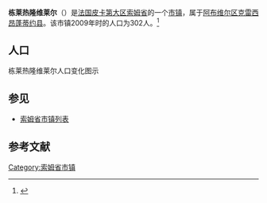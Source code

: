 {{Infobox French commune
|name                    = 栋莱热隆维莱尔
|native name             = Domléger-Longvillers
|image flag              = 
|image flag size         = 
|flag legend             = 
|image coat of arms      = 
|image coat of arms size = 
|coat of arms legend     = 
|city motto              = 
|image                   = 
|caption                 = 
|map                     = 
|adjustable map          = 
|time zone               = 
|longitude              = 2.0867
|latitude               = 50.1611
|arrondissement         = [[阿布维尔区|阿布维尔区]]
|canton                 = [[克雷西昂蓬蒂约县|克雷西昂蓬蒂约县]]
|subdivisions entry      = 
|subdivisions            = 
|intercommunality        = 
|mayor                   = 
|term                    = 
|elevation m             = 
|INSEE                  = 80245
|postal code             = 80370
|website                 = 
}}
{{French Commune Map|80245}}
'''栋莱热隆维莱尔'''（{{lang-fr|Domléger-Longvillers}}）是[[法国|法国]][[皮卡第大区|皮卡第大区]][[索姆省|索姆省]]的一个[[市镇_(法国)|市镇]]，属于[[阿布维尔区|阿布维尔区]][[克雷西昂蓬蒂约县|克雷西昂蓬蒂约县]]。该市镇2009年时的人口为302人。<ref name="Statmallen Areal i Frankrikes kommuner">{{cite web|url=http://www.insee.fr/fr/ppp/bases-de-donnees/recensement/populations-legales/france-departements.asp?annee=2009#departements|title=Insee, Populations légales 2009 pour les départements et les collectivités d'outre-mer France métropolitaine et DOM|accessdate=2012-01-30|archive-date=2012-01-08|archive-url=https://web.archive.org/web/20120108000120/http://www.insee.fr/fr/ppp/bases-de-donnees/recensement/populations-legales/france-departements.asp?annee=2009#departements|dead-url=no}}</ref>

== 人口 ==
栋莱热隆维莱尔人口变化图示
{{French Commune Population|80245}}

== 参见 ==
* [[索姆省市镇列表|索姆省市镇列表]]

== 参考文献 ==
{{reflist}}

{{索姆省市鎮}}

[[Category:索姆省市镇|Category:索姆省市镇]]